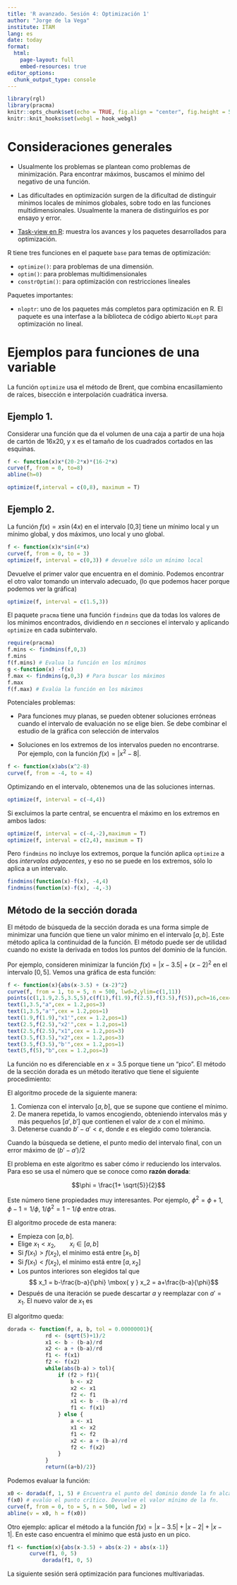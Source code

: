 ```yaml
---
title: 'R avanzado. Sesión 4: Optimización 1'
author: "Jorge de la Vega"
institute: ITAM
lang: es
date: today
format:
  html:
    page-layout: full
    embed-resources: true
editor_options: 
  chunk_output_type: console
---
```


```r
library(rgl)
library(pracma)
knitr::opts_chunk$set(echo = TRUE, fig.align = "center", fig.height = 5)
knitr::knit_hooks$set(webgl = hook_webgl)
```

# Consideraciones generales 

- Usualmente los problemas se plantean como problemas de minimización. Para encontrar máximos, buscamos el mínimo del negativo de una función. 

- Las dificultades en optimización surgen de la dificultad de distinguir mínimos locales de mínimos globales, sobre todo en las funciones multidimensionales. Usualmente la manera de distinguirlos es por ensayo y error. 

- [Task-view en R](http://cran.r-project.org/web/views/Optimization.html): muestra los avances y los paquetes desarrollados para optimización. 

R tiene tres funciones en el paquete `base` para temas de optimización:

- `optimize()`: para problemas de una dimensión.
- `optim()`: para problemas multidimensionales
- `constrOptim()`: para optimización  con restricciones lineales

Paquetes importantes: 

- `nloptr`: uno de los paquetes más completos para optimización en R. El paquete es una interfase a la biblioteca de código abierto `NLopt` para optimización no lineal.



# Ejemplos para funciones de una variable

La función `optimize` usa el método de Brent, que combina encasillamiento de raíces, bisección e interpolación cuadrática inversa.

## Ejemplo 1.

Considerar una función que da el volumen de una caja a partir de una hoja de cartón de 16x20, y x es el tamaño de los cuadrados cortados en las esquinas. 

```r
f <- function(x)x*(20-2*x)*(16-2*x)
curve(f, from = 0, to=8)
abline(h=0)

optimize(f,interval = c(0,8), maximum = T)
```

## Ejemplo 2. 

La función $f(x) = x\sin(4x)$ en el intervalo [0,3] tiene un mínimo local y un mínimo global, y dos máximos, uno local y uno global. 

```r
f <- function(x)x*sin(4*x)
curve(f, from = 0, to = 3)
optimize(f, interval = c(0,3)) # devuelve sólo un mínimo local
```

Devuelve el primer valor que encuentra en el dominio. Podemos encontrar el otro valor tomando un intervalo adecuado, (lo que podemos hacer porque podemos ver la gráfica)

```r
optimize(f, interval = c(1.5,3))
```

El paquete `pracma` tiene una función `findmins` que da todas los valores de los mínimos encontrados, dividiendo en $n$ secciones el intervalo y aplicando `optimize` en cada subintervalo. 

```r
require(pracma)
f.mins <- findmins(f,0,3)
f.mins
f(f.mins) # Evalua la función en los mínimos
g <-function(x) -f(x)
f.max <- findmins(g,0,3) # Para buscar los máximos
f.max
f(f.max) # Evalúa la función en los máximos
```

Potenciales problemas: 

- Para funciones muy planas, se pueden obtener soluciones erróneas cuando el intervalo de evaluación no se elige bien. Se debe combinar el estudio de la gráfica con selección de intervalos

- Soluciones en los extremos de los intervalos pueden no encontrarse. Por ejemplo, con la función $f(x)= |x^2-8|$.

```r
f <- function(x)abs(x^2-8)
curve(f, from = -4, to = 4)
```

Optimizando en el intervalo, obtenemos una de las soluciones internas.
```r
optimize(f, interval = c(-4,4))
```


Si excluimos la parte central, se encuentra el máximo en los extremos en ambos lados: 
```r
optimize(f, interval = c(-4,-2),maximum = T)
optimize(f, interval = c(2,4), maximum = T)
```


Pero `findmins` no incluye los extremos, porque la función aplica `optimize` a dos _intervalos adyacentes_, y eso no se puede en los extremos, sólo lo aplica a un intervalo.

```r
findmins(function(x)-f(x), -4,4)
findmins(function(x)-f(x), -4,-3)
```

## Método de la sección dorada

El método de búsqueda de la sección dorada es una forma simple de minimizar una función que tiene un valor mínimo en el intervalo $[a,b]$. Este método aplica la continuidad de la función. El método puede ser de utilidad cuando no existe la derivada en todos los puntos del dominio de la función. 
		
Por ejemplo, consideren minimizar la función $f(x) = |x-3.5| + (x-2)^2$ en el intervalo $[0,5]$. Vemos una gráfica de esta función:


```r
f <- function(x){abs(x-3.5) + (x-2)^2}
curve(f, from = 1, to = 5, n = 500, lwd=2,ylim=c(1,11))
points(c(1,1.9,2.5,3.5,5),c(f(1),f(1.9),f(2.5),f(3.5),f(5)),pch=16,cex=1.1)
text(1,3.5,"a",cex = 1.2,pos=3)
text(1,3.5,"a'",cex = 1.2,pos=1)
text(1.9,f(1.9),"x1'",cex = 1.2,pos=1)
text(2.5,f(2.5),"x2'",cex = 1.2,pos=1)
text(2.5,f(2.5),"x1",cex = 1.2,pos=3)
text(3.5,f(3.5),"x2",cex = 1.2,pos=3)
text(3.5,f(3.5),"b'",cex = 1.2,pos=1)
text(5,f(5),"b",cex = 1.2,pos=3)
```
			
La función no es diferenciable en $x=3.5$ porque tiene un "pico". El método de la sección dorada es un método iterativo que tiene el siguiente procedimiento:

El algoritmo procede de la siguiente manera: 

1. Comienza con el intervalo $[a,b]$, que se supone que contiene el mínimo.
2. De manera repetida, lo vamos encogiendo, obteniendo intervalos más y más pequeños $[a',b']$ que contienen el valor de $x$ con el mínimo.
3. Detenerse cuando $b'-a'< \varepsilon$, donde $\varepsilon$ es elegido como tolerancia.			

Cuando la búsqueda se detiene, el punto medio del intervalo final, con un error máximo de $(b'-a')/2$

El problema en este algoritmo es saber cómo ir reduciendo los intervalos. Para eso se usa el número que se conoce como **razón dorada**:
		
$$\phi = \frac{1+ \sqrt{5}}{2}$$
		
Este número tiene propiedades muy interesantes. Por ejemplo, $\phi^2 = \phi+1$, $\phi-1 = 1/\phi$, $1/\phi^2 = 1-1/\phi$ entre otras.
		
El algoritmo procede de esta manera:

- Empieza con $[a,b]$.
- Elige $x_1 < x_2, \qquad x_i \in [a,b]$
- Si $f(x_1) > f(x_2)$, el mínimo está entre $[x_1,b]$
- Si $f(x_1) < f(x_2)$, el mínimo está entre $[a,x_2]$
- Los puntos interiores son elegidos tal que 
$$ x_1 = b-\frac{b-a}{\phi} \mbox{ y } x_2 = a+\frac{b-a}{\phi}$$
- Después de una iteración se puede descartar $a$ y reemplazar con $a'=x_1$. El nuevo valor de $x_1$ es 
\begin{eqnarray*}
x_1' &=& b - (b-a')/\phi \\
     &=& b- (b-x_1)/\phi \\
     &=& b - (b-(b-a)/\phi)/\phi \\
     &=& b - (b-a)/\phi^2 \\
     &=& b- (b-a)(1-1/\phi) \\
     &=& b- (b-a) + (b-a)/\phi \\
     &=& a + (b-a)/\phi = x_2
\end{eqnarray*}

El algoritmo queda: 
```r
dorada <- function(f, a, b, tol = 0.00000001){
			rd <- (sqrt(5)+1)/2
			x1 <- b - (b-a)/rd
			x2 <- a + (b-a)/rd
			f1 <- f(x1)
			f2 <- f(x2)
			while(abs(b-a) > tol){
				if (f2 > f1){
					b <- x2
					x2 <- x1
					f2 <- f1
					x1 <- b - (b-a)/rd
					f1 <- f(x1)
				} else {
					a <- x1
					x1 <- x2 
					f1 <- f2
					x2 <- a + (b-a)/rd
					f2 <- f(x2)
				}
			}
			return((a+b)/2)}
```

		
Podemos evaluar la función:

```r
x0 <- dorada(f, 1, 5) # Encuentra el punto del dominio donde la fn alcanza el mín.
f(x0) # evalúo el punto crítico. Devuelve el valor mínimo de la fn.
curve(f, from = 0, to = 5, n = 500, lwd = 2)
abline(v = x0, h = f(x0))
```
		
Otro ejemplo: aplicar el método a la función $f(x)=|x-3.5| + |x-2| + |x-1|$. En este caso encuentra el mínimo que está justo en un pico. 

```r
f1 <- function(x){abs(x-3.5) + abs(x-2) + abs(x-1)}
       curve(f1, 0, 5)
		   dorada(f1, 0, 5)
```

La siguiente sesión será optimización para funciones multivariadas. 